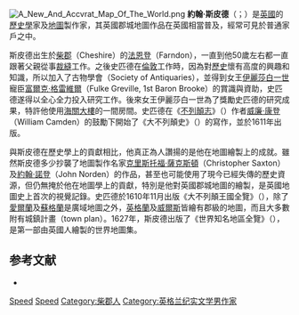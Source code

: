 [[File:A_New_And_Accvrat_Map_Of_The_World.png|thumb]]
'''約翰·斯皮德'''（{{lang-en|John Speed}}；{{bd|1542年||1629年|catIdx=S}}）是[[英國|英國]]的[[歷史學|歷史學]]家及[[地圖|地圖]]製作家，其英國郡城地圖作品在英國相當普及，經常可見於普通家戶之中。

斯皮德出生於[[柴郡|柴郡]]（Cheshire）的[[法恩登|法恩登]]（Farndon），一直到他50歲左右都一直跟著父親從事[[裁縫|裁縫]]工作。之後史匹德在[[倫敦|倫敦]]工作時，因為對[[歷史|歷史]]懷有高度的興趣和知識，所以加入了古物學會（Society of Antiquaries），並得到女王[[伊麗莎白一世|伊麗莎白一世]]寵臣[[富爾克·格雷維爾|富爾克·格雷維爾]]（Fulke Greville, 1st Baron Brooke）的賞識與資助，史匹德遂得以全心全力投入研究工作。後來女王伊麗莎白一世為了獎勵史匹德的研究成果，特許他使用[[海關大樓|海關大樓]]的一間房間。史匹德在《[[不列顛志|不列顛志]]》（''{{lang|en|Britannia}}''）作者[[威廉·康登|威廉·康登]]（William Camden）的鼓勵下開始了《大不列顛史》（''{{lang|en|Historie of Great Britaine}}''）的寫作，並於1611年出版。

與斯皮德在歷史學上的貢獻相比，他真正為人讚揚的是他在地圖繪製上的成就。雖然斯皮德多少抄襲了地圖製作名家[[克里斯托福·薩克斯頓|克里斯托福·薩克斯頓]]（Christopher Saxton）及[[約翰·諾登|約翰·諾登]]（John Norden）的作品，甚至也可能使用了現今已經失傳的歷史資源，但仍無掩於他在地圖學上的貢獻，特別是他對英國郡城地圖的繪製，是英國地圖史上首次的視覺記錄。史匹德於1610年11月出版《大不列顛王國全覽》（''{{lang|en|The Theatre of the Empire of Great Britaine}}''），除了[[愛爾蘭|愛爾蘭]]及[[蘇格蘭|蘇格蘭]]是廣域地圖之外，[[英格蘭|英格蘭]]及[[威爾斯|威爾斯]]皆繪有郡級的地圖，而且大多數附有城鎮計畫（town plan）。1627年，斯皮德出版了《世界知名地區全覽》（''{{lang|en|A Prospect of the Most Famous Parts of the World}}''），是第一部由英國人繪製的世界地圖集。

==参考文献==
{{Commonscat|John Speed|約翰·斯皮德}}
* {{lang|en|John Speed, Nigel Nicolson (introduction), ''The Counties of Britain: A Tudor Atlas'', Thames & Hudson (1989): ISBN 0-500-25104-5; Pavilion Books (1992): ISBN 1-85145-131-5 (pbk, 1995): ISBN 1-85793-612-4}}

{{Authority control}}
[[Category:英国地图制作者|Speed]]
[[Category:英国历史学家|Speed]]
[[Category:柴郡人|Category:柴郡人]]
[[Category:英格兰纪实文学男作家|Category:英格兰纪实文学男作家]]